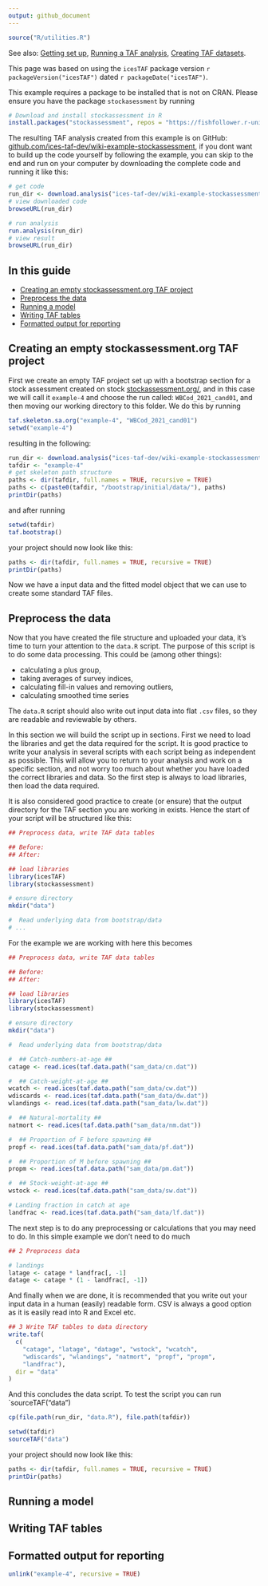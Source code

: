 ```yaml
---
output: github_document
---
```


```r
source("R/utilities.R")
```

See also:
[Getting set up](Getting-set-up), 
[Running a TAF analysis](Running-a-TAF-analysis),
[Creating TAF datasets](Creating-TAF-datasets).

This page was based on using the `icesTAF` package version ```r packageVersion("icesTAF")```
dated ```r packageDate("icesTAF")```.  

This example requires a package to be installed that is not on CRAN. Please ensure you have the
package `stockasessment` by running
```r
# Download and install stockassessment in R
install.packages("stockassessment", repos = "https://fishfollower.r-universe.dev")
```

The resulting TAF analysis created from this example is 
on GitHub: [github.com/ices-taf-dev/wiki-example-stockassessment](https://github.com/ices-taf-dev/wiki-example-stockassessment),
if you dont want to build up the code yourself by following the example, you can skip to the end 
and run on your computer by downloading the complete code and running it like this:

```r
# get code
run_dir <- download.analysis("ices-taf-dev/wiki-example-stockassessment")
# view downloaded code
browseURL(run_dir)

# run analysis
run.analysis(run_dir)
# view result
browseURL(run_dir)
```


## In this guide

* [Creating an empty stockassessment.org TAF project](#creating-an-empty-stockassessment.org-TAF-project)
* [Preprocess the data](#preprocess-the-data)
* [Running a model](#running-a-model)
* [Writing TAF tables](#writing-taf-tables)
* [Formatted output for reporting](#formatted-output-for-reporting)

## Creating an empty stockassessment.org TAF project

First we create an empty TAF project set up with a bootstrap section for a stock assessment
created on stock [stockassessment.org/](https://stockassessment.org/), and in this case we will 
call it `example-4` and choose the run called: `WBCod_2021_cand01`, and then moving our working 
directory to this folder. We do this by running

```r
taf.skeleton.sa.org("example-4", "WBCod_2021_cand01")
setwd("example-4")
```

resulting in the following:
```r
run_dir <- download.analysis("ices-taf-dev/wiki-example-stockassessment")
tafdir <- "example-4"
# get skeleton path structure
paths <- dir(tafdir, full.names = TRUE, recursive = TRUE)
paths <- c(paste0(tafdir, "/bootstrap/initial/data/"), paths)
printDir(paths)
```

and after running
```r
setwd(tafdir)
taf.bootstrap()
```
your project should now look like this:

```r
paths <- dir(tafdir, full.names = TRUE, recursive = TRUE)
printDir(paths)
```

Now we have a input data and the fitted model object that we can use to create some standard TAF
files.

## Preprocess the data

Now that you have created the file structure and uploaded your data, it's time to turn your attention to the `data.R` script. The  purpose of this script is to do some data
processing. This could be (among other things):

* calculating a plus group,
* taking averages of survey indices,
* calculating fill-in values and removing outliers,
* calculating smoothed time series

The `data.R` script should also write out input data into flat `.csv` files, so they are readable and reviewable by others.

In this section we will build the script up in sections.  First we need to load the libraries and get the data required 
for the script. It is good practice to write your analysis in several scripts with each script being as independent as 
possible. This will allow you to return to your analysis and work on a specific section, and not worry too much about
whether you have loaded the correct libraries and data.  So the first step is always to load libraries, then load the data 
required.

It is also considered good practice to create (or ensure) that the output directory for the TAF section you are working in
exists. Hence the start of your script will be structured like this:

```r
## Preprocess data, write TAF data tables

## Before:
## After:

## load libraries
library(icesTAF)
library(stockassessment)

# ensure directory
mkdir("data")

#  Read underlying data from bootstrap/data
# ...
```

For the example we are working with here this becomes

```r
## Preprocess data, write TAF data tables

## Before:
## After:

## load libraries
library(icesTAF)
library(stockassessment)

# ensure directory
mkdir("data")

#  Read underlying data from bootstrap/data

#  ## Catch-numbers-at-age ##
catage <- read.ices(taf.data.path("sam_data/cn.dat"))

#  ## Catch-weight-at-age ##
wcatch <- read.ices(taf.data.path("sam_data/cw.dat"))
wdiscards <- read.ices(taf.data.path("sam_data/dw.dat"))
wlandings <- read.ices(taf.data.path("sam_data/lw.dat"))

#  ## Natural-mortality ##
natmort <- read.ices(taf.data.path("sam_data/nm.dat"))

#  ## Proportion of F before spawning ##
propf <- read.ices(taf.data.path("sam_data/pf.dat"))

#  ## Proportion of M before spawning ##
propm <- read.ices(taf.data.path("sam_data/pm.dat"))

#  ## Stock-weight-at-age ##
wstock <- read.ices(taf.data.path("sam_data/sw.dat"))

# Landing fraction in catch at age
landfrac <- read.ices(taf.data.path("sam_data/lf.dat"))
```

The next step is to do any preprocessing or calculations that you may need to do.  In this simple
example we don't need to do much

```r
## 2 Preprocess data

# landings
latage <- catage * landfrac[, -1]
datage <- catage * (1 - landfrac[, -1])
```

And finally when we are done, it is recommended that you write out your input data in a human (easily) readable
form.  CSV is always a good option as it is easily read into R and Excel etc.

```r
## 3 Write TAF tables to data directory
write.taf(
  c(
    "catage", "latage", "datage", "wstock", "wcatch",
    "wdiscards", "wlandings", "natmort", "propf", "propm",
    "landfrac"),
  dir = "data"
)
```

And this concludes the data script. To test the script you can run `sourceTAF("data")

```r
cp(file.path(run_dir, "data.R"), file.path(tafdir))
```

```r
setwd(tafdir)
sourceTAF("data")
```
your project should now look like this:

```r
paths <- dir(tafdir, full.names = TRUE, recursive = TRUE)
printDir(paths)
```


## Running a model

## Writing TAF tables

## Formatted output for reporting 

```r
unlink("example-4", recursive = TRUE)
```
